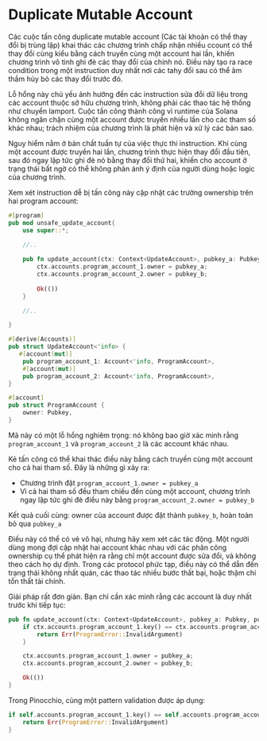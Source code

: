 
# Duplicate Mutable Account 

Các cuộc tấn công duplicate mutable account (Các tài khoản có thể thay đổi bị trùng lặp) khai thác các chương trình chấp nhận nhiều ccount có thể thay đổi cùng kiểu bằng cách truyền cùng một account hai lần, khiến chương trình vô tình ghi đè các thay đổi của chính nó. Điều này tạo ra race condition trong một instruction duy nhất nơi các tahy đổi sau có thể âm thầm hủy bỏ các thay đổi trước đó.

Lỗ hổng này chủ yếu ảnh hưởng đến các instruction sửa đổi dữ liệu trong các account thuộc sở hữu chương trình, không phải các thao tác hệ thống như chuyển lamport. Cuộc tấn công thành công vì runtime của Solana không ngăn chặn cùng một account được truyền nhiều lần cho các tham số khác nhau; trách nhiệm của chương trình là phát hiện và xử lý các bản sao.

Nguy hiểm nằm ở bản chất tuần tự của việc thực thi instruction. Khi cùng một account được truyền hai lần, chương trình thực hiện thay đổi đầu tiên, sau đó ngay lập tức ghi đè nó bằng thay đổi thứ hai, khiến cho account ở trạng thái bất ngờ có thể không phản ánh ý định của người dùng hoặc logic của chương trình.

<ArticleSection name="Anchor" id="anchor" level="h2" />

Xem xét instruction dễ bị tấn công này cập nhật các trường ownership trên hai program account:

```rust
#[program]
pub mod unsafe_update_account{
    use super::*;
    
    //..

    pub fn update_account(ctx: Context<UpdateAccount>, pubkey_a: Pubkey, pubkey_b: Pubkey) -> Result<()> {
        ctx.accounts.program_account_1.owner = pubkey_a;
        ctx.accounts.program_account_2.owner = pubkey_b;
        
        Ok(())
    }

    //..

}

#[derive(Accounts)]
pub struct UpdateAccount<'info> {
   #[account(mut)]
    pub program_account_1: Account<'info, ProgramAccount>,
    #[account(mut)]
    pub program_account_2: Account<'info, ProgramAccount>,
}

#[account]
pub struct ProgramAccount {
    owner: Pubkey,
}
```

Mã này có một lỗ hổng nghiêm trọng: nó không bao giờ xác minh rằng `program_account_1` và `program_account_2` là các account khác nhau.

Kẻ tấn công có thể khai thác điều này bằng cách truyền cùng một account cho cả hai tham số. Đây là những gì xảy ra:
- Chương trình đặt `program_account_1.owner = pubkey_a`
- Vì cả hai tham số đều tham chiếu đến cùng một account, chương trình ngay lập tức ghi đè điều này bằng `program_account_2.owner = pubkey_b`

Kết quả cuối cùng: owner của account được đặt thành `pubkey_b`, hoàn toàn bỏ qua `pubkey_a`

Điều này có thể có vẻ vô hại, nhưng hãy xem xét các tác động. Một người dùng mong đợi cập nhật hai account khác nhau với các phân công ownership cụ thể phát hiện ra rằng chỉ một account được sửa đổi, và không theo cách họ dự định. Trong các protocol phức tạp, điều này có thể dẫn đến trạng thái không nhất quán, các thao tác nhiều bước thất bại, hoặc thậm chí tổn thất tài chính.

Giải pháp rất đơn giản. Bạn chỉ cần xác minh rằng các account là duy nhất trước khi tiếp tục:

```rust
pub fn update_account(ctx: Context<UpdateAccount>, pubkey_a: Pubkey, pubkey_b: Pubkey) -> Result<()> {
    if ctx.accounts.program_account_1.key() == ctx.accounts.program_account_2.key() {
        return Err(ProgramError::InvalidArgument)
    }

    ctx.accounts.program_account_1.owner = pubkey_a;
    ctx.accounts.program_account_2.owner = pubkey_b;

    Ok(())
}
```

<ArticleSection name="Pinocchio" id="pinocchio" level="h2" />

Trong Pinocchio, cùng một pattern validation được áp dụng:

```rust
if self.accounts.program_account_1.key() == self.accounts.program_account_2.key() {
    return Err(ProgramError::InvalidArgument)
}
```
